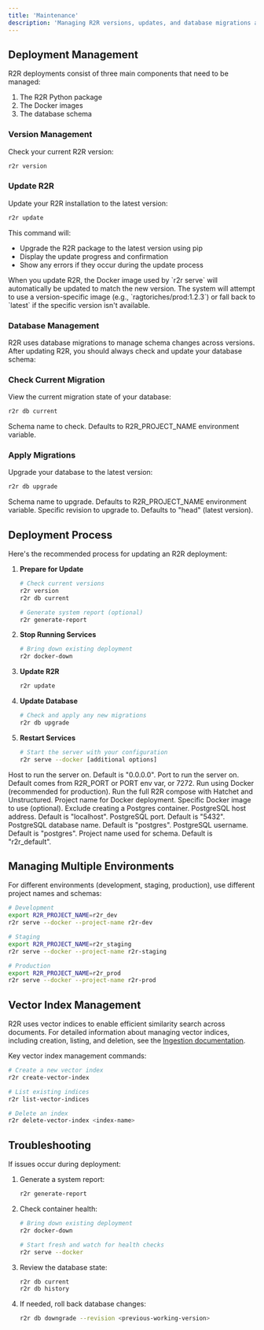 ```yaml
---
title: 'Maintenance'
description: 'Managing R2R versions, updates, and database migrations across environments.'
---
```


## Deployment Management

R2R deployments consist of three main components that need to be managed:
1. The R2R Python package
2. The Docker images
3. The database schema

### Version Management

Check your current R2R version:

```bash
r2r version
```

### Update R2R

Update your R2R installation to the latest version:

```bash
r2r update
```

This command will:
- Upgrade the R2R package to the latest version using pip
- Display the update progress and confirmation
- Show any errors if they occur during the update process

<Note>
When you update R2R, the Docker image used by `r2r serve` will automatically be updated to match the new version. The system will attempt to use a version-specific image (e.g., `ragtoriches/prod:1.2.3`) or fall back to `latest` if the specific version isn't available.
</Note>

### Database Management

R2R uses database migrations to manage schema changes across versions. After updating R2R, you should always check and update your database schema:

### Check Current Migration

View the current migration state of your database:

```bash
r2r db current
```

<AccordionGroup>
  <Accordion title="Arguments">
    <ParamField path="--schema" type="str">
      Schema name to check. Defaults to R2R_PROJECT_NAME environment variable.
    </ParamField>
  </Accordion>
</AccordionGroup>

### Apply Migrations

Upgrade your database to the latest version:

```bash
r2r db upgrade
```

<AccordionGroup>
  <Accordion title="Arguments">
    <ParamField path="--schema" type="str">
      Schema name to upgrade. Defaults to R2R_PROJECT_NAME environment variable.
    </ParamField>
    <ParamField path="--revision" type="str">
      Specific revision to upgrade to. Defaults to "head" (latest version).
    </ParamField>
  </Accordion>
</AccordionGroup>

## Deployment Process

Here's the recommended process for updating an R2R deployment:

1. **Prepare for Update**
   ```bash
   # Check current versions
   r2r version
   r2r db current

   # Generate system report (optional)
   r2r generate-report
   ```

2. **Stop Running Services**
   ```bash
   # Bring down existing deployment
   r2r docker-down
   ```

3. **Update R2R**
   ```bash
   r2r update
   ```

4. **Update Database**
   ```bash
   # Check and apply any new migrations
   r2r db upgrade
   ```

5. **Restart Services**
   ```bash
   # Start the server with your configuration
   r2r serve --docker [additional options]
   ```

<AccordionGroup>
  <Accordion title="Server Configuration Options">
    <ParamField path="--host" type="str">
      Host to run the server on. Default is "0.0.0.0".
    </ParamField>
    <ParamField path="--port" type="int">
      Port to run the server on. Default comes from R2R_PORT or PORT env var, or 7272.
    </ParamField>
    <ParamField path="--docker" type="flag">
      Run using Docker (recommended for production).
    </ParamField>
    <ParamField path="--full" type="flag">
      Run the full R2R compose with Hatchet and Unstructured.
    </ParamField>
    <ParamField path="--project-name" type="str">
      Project name for Docker deployment.
    </ParamField>
    <ParamField path="--image" type="str">
      Specific Docker image to use (optional).
    </ParamField>
    <ParamField path="--exclude-postgres" type="flag">
      Exclude creating a Postgres container.
    </ParamField>
  </Accordion>

  <Accordion title="Environment Variables">
    <ParamField path="R2R_POSTGRES_HOST" type="str">
      PostgreSQL host address. Default is "localhost".
    </ParamField>
    <ParamField path="R2R_POSTGRES_PORT" type="str">
      PostgreSQL port. Default is "5432".
    </ParamField>
    <ParamField path="R2R_POSTGRES_DBNAME" type="str">
      PostgreSQL database name. Default is "postgres".
    </ParamField>
    <ParamField path="R2R_POSTGRES_USER" type="str">
      PostgreSQL username. Default is "postgres".
    </ParamField>
    <ParamField path="R2R_PROJECT_NAME" type="str">
      Project name used for schema. Default is "r2r_default".
    </ParamField>
  </Accordion>
</AccordionGroup>

## Managing Multiple Environments

For different environments (development, staging, production), use different project names and schemas:

```bash
# Development
export R2R_PROJECT_NAME=r2r_dev
r2r serve --docker --project-name r2r-dev

# Staging
export R2R_PROJECT_NAME=r2r_staging
r2r serve --docker --project-name r2r-staging

# Production
export R2R_PROJECT_NAME=r2r_prod
r2r serve --docker --project-name r2r-prod
```

## Vector Index Management

R2R uses vector indices to enable efficient similarity search across documents. For detailed information about managing vector indices, including creation, listing, and deletion, see the [Ingestion documentation](/documentation/cli/ingestion).

Key vector index management commands:
```bash
# Create a new vector index
r2r create-vector-index

# List existing indices
r2r list-vector-indices

# Delete an index
r2r delete-vector-index <index-name>
```


## Troubleshooting

If issues occur during deployment:

1. Generate a system report:
   ```bash
   r2r generate-report
   ```

2. Check container health:
   ```bash
   # Bring down existing deployment
   r2r docker-down

   # Start fresh and watch for health checks
   r2r serve --docker
   ```

3. Review the database state:
   ```bash
   r2r db current
   r2r db history
   ```

4. If needed, roll back database changes:
   ```bash
   r2r db downgrade --revision <previous-working-version>
   ```
